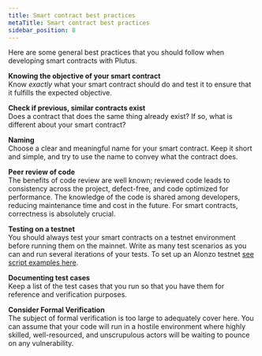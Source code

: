 ```yaml
---
title: Smart contract best practices
metaTitle: Smart contract best practices
sidebar_position: 8
---
```


Here are some general best practices that you should follow when developing
smart contracts with Plutus.

**Knowing the objective of your smart contract**  
Know _exactly_ what your smart contract should do and test it to ensure that it
fulfills the expected objective.

**Check if previous, similar contracts exist**  
Does a contract that does the same thing already exist? If so, what is different
about your smart contract?

**Naming**  
Choose a clear and meaningful name for your smart contract. Keep it short and
simple, and try to use the name to convey what the contract does.

**Peer review of code**  
The benefits of code review are well known; reviewed code leads to consistency
across the project, defect-free, and code optimized for performance. The
knowledge of the code is shared among developers, reducing maintenance time and
cost in the future. For smart contracts, correctness is absolutely crucial.

**Testing on a testnet**  
You should always test your smart contracts on a testnet environment before
running them on the mainnet. Write as many test scenarios as you can and run
several iterations of your tests. To set up an Alonzo testnet
[see script examples here](https://github.com/input-output-hk/cardano-node/blob/master/scripts/README.md#scripts-overview).

**Documenting test cases**  
Keep a list of the test cases that you run so that you have them for reference
and verification purposes.

**Consider Formal Verification**  
The subject of formal verification is too large to adequately cover here. You
can assume that your code will run in a hostile environment where highly
skilled, well-resourced, and unscrupulous actors will be waiting to pounce on
any vulnerability.

